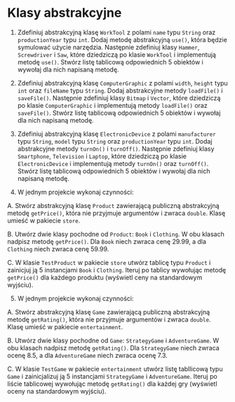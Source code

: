 # Klasy abstrakcyjne

1.  Zdefiniuj abstrakcyjną klasę `WorkTool` z polami `name` typu `String` oraz `productionYear` typu `int`. Dodaj metodę abstrakcyjną `use()`, która będzie symulować użycie narzędzia. Następnie zdefiniuj klasy `Hammer`, `Screwdriver` i `Saw`, które dziedziczą po klasie `WorkTool` i implementują metodę `use()`. Stwórz listę tablicową odpowiednich 5 obiektów i wywołaj dla nich napisaną metodę.

2.  Zdefiniuj abstrakcyjną klasę `ComputerGraphic` z polami `width`, `height` typu `int` oraz `fileName` typu `String`. Dodaj abstrakcyjne metody `loadFile()` i `saveFile()`. Następnie zdefiniuj klasy `Bitmap` i `Vector`, które dziedziczą po klasie `ComputerGraphic` i implementują metody `loadFile()` oraz `saveFile()`. Stwórz listę tablicową odpowiednich 5 obiektów i wywołaj dla nich napisaną metodę.

3. Zdefiniuj abstrakcyjną klasę `ElectronicDevice` z polami `manufacturer` typu `String`, `model` typu `String` oraz `productionYear` typu `int`. Dodaj abstrakcyjne metody `turnOn()` i `turnOff()`. Następnie zdefiniuj klasy `Smartphone`, `Television` i `Laptop`, które dziedziczą po klasie `ElectronicDevice` i implementują metody `turnOn()` oraz `turnOff()`. Stwórz listę tablicową odpowiednich 5 obiektów i wywołaj dla nich napisaną metodę.

4. W jednym projekcie wykonaj czynności:

A. Stwórz abstrakcyjną klasę `Product` zawierającą publiczną abstrakcyjną metodę `getPrice()`, która nie przyjmuje argumentów i zwraca `double`. Klasę umieść w pakiecie `store`.

B. Utwórz dwie klasy pochodne od `Product`: `Book` i `Clothing`. W obu klasach nadpisz metodę `getPrice()`. Dla `Book` niech zwraca cenę 29.99, a dla `Clothing` niech zwraca cenę 59.99.

C. W klasie `TestProduct` w pakiecie `store` utwórz tablicę typu `Product` i zainicjuj ją 5 instancjami `Book` i `Clothing`. Iteruj po tablicy wywołując metodę `getPrice()` dla każdego produktu (wyświetl ceny na standardowym wyjściu).

5. W jednym projekcie wykonaj czynności:


A. Stwórz abstrakcyjną klasę `Game` zawierającą publiczną abstrakcyjną metodę `getRating()`, która nie przyjmuje argumentów i zwraca `double`. Klasę umieść w pakiecie `entertainment`.

B. Utwórz dwie klasy pochodne od `Game`: `StrategyGame` i `AdventureGame`. W obu klasach nadpisz metodę `getRating()`. Dla `StrategyGame` niech zwraca ocenę 8.5, a dla `AdventureGame` niech zwraca ocenę 7.3.

C. W klasie `TestGame` w pakiecie `entertainment` utwórz listę tabllicową typu `Game` i zainicjalizuj ją 5 instancjami `StrategyGame` i `AdventureGame`. Iteruj po liście tablicowej wywołując metodę `getRating()` dla każdej gry (wyświetl oceny na standardowym wyjściu).

